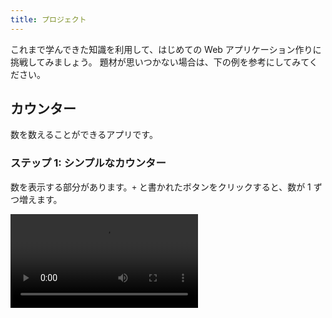 ```yaml
---
title: プロジェクト
---
```



これまで学んできた知識を利用して、はじめての Web アプリケーション作りに挑戦してみましょう。
題材が思いつかない場合は、下の例を参考にしてみてください。

## カウンター

数を数えることができるアプリです。

### ステップ 1: シンプルなカウンター

数を表示する部分があります。`+` と書かれたボタンをクリックすると、数が 1 ずつ増えます。

<video src={counterVideo} controls />

```html
<!doctype html>
<html lang="ja">
  <head>
    <meta charset="utf-8" />
    <title>カウンター</title>
  </head>
  <body>
    <!-- 数を表示する部分をここに書く -->
    <!-- ボタンをここに書く -->
  </body>
</html>
```

```js
let counter = 0;

function plusOne() {
  // ボタンがクリックされたときの処理を書く
}

// ボタンがクリックされたときに plusOne 関数を呼び出す
document.getElementById(/* ボタンのid名 */).onclick = plusOne;
```

<Answer title="カウンター (ステップ 1)">

```html
<!doctype html>
<html lang="ja">
  <head>
    <meta charset="utf-8" />
    <title>カウンター</title>
  </head>
  <body>
    <p id="counter-value">0</p>
    <button id="plus-button" type="button">+</button>
  </body>
</html>
```

```js
let counter = 0;

function plusOne() {
  counter = counter + 1;
  document.getElementById("counter-value").textContent = counter;
}

document.getElementById("plus-button").onclick = plusOne;
```

<ViewSource url={import.meta.url} path="_samples/counter" />

</Answer>

### ステップ 2: マイナスボタンを追加

`-` と書かれたボタンを新たに作成し、数を 1 つずつ減らせるようにしましょう。

<video src={counterMinusVideo} controls />

<Answer title="カウンター (ステップ 2)">

```html
<!doctype html>
<html lang="ja">
  <head>
    <meta charset="utf-8" />
    <title>カウンター</title>
  </head>
  <body>
    <p id="counter-value">0</p>
    <button id="minus-button" type="button">-</button>
    <button id="plus-button" type="button">+</button>
  </body>
</html>
```

```js
let counter = 0;

function plusOne() {
  counter = counter + 1;
  document.getElementById("counter-value").textContent = counter;
}

function minusOne() {
  counter = counter - 1;
  document.getElementById("counter-value").textContent = counter;
}

document.getElementById("plus-button").onclick = plusOne;
document.getElementById("minus-button").onclick = minusOne;
```

<ViewSource url={import.meta.url} path="_samples/counter-minus" />

</Answer>

### ステップ 3: スタイルを追加

CSS を使って、作成したカウンターの見た目を整えましょう。

これまでに扱った文字色や背景色、文字サイズだけでなく、「テキストを中央揃えにする」「角を丸くする」などの方法も調べて使ってみましょう。

![見た目を整えたカウンター](./counter-minus-styled.jpg)

```css
#counter-value {
  width: 160px; /* 幅の指定 */
  font-size: 48px;
  /* ここで、テキストが中央揃えになるよう指定する */
}

#minus-button {
  width: 80px;
  border: none; /* 枠線を表示しないよう指定 */
  font-size: 24px;
  /* ここで、角が丸くなるよう指定する */
}

#plus-button {
  width: 80px;
  border: none;
  font-size: 24px;
  /* ここで、角が丸くなるよう指定する */
}
```

<Answer title="カウンター (ステップ 3)">

```css
#counter-value {
  width: 160px;
  font-size: 48px;
  text-align: center; /* テキストが中央揃えになるよう指定 */
}

#minus-button {
  width: 80px;
  border: none;
  font-size: 24px;
  border-radius: 20px; /* 角が丸くなるよう指定 */
  background-color: royalblue;
  color: white;
}

#plus-button {
  width: 80px;
  border: none;
  font-size: 24px;
  border-radius: 20px; /* 角が丸くなるよう指定 */
  color: white;
  background-color: orangered;
}
```

<ViewSource url={import.meta.url} path="_samples/counter-minus-styled" />

</Answer>

---

## おみくじ

今日の運勢をランダムで表示するアプリです。

### ステップ 1: おみくじの機能を作成

- 20%の確率で `大吉` と表示し、文字色を赤色にします
- 50%の確率で `吉` と表示し、文字色を黒色にします
- 30%の確率で `凶` と表示し、文字色を青色にします

<video src={omikujiVideo} controls />

:::info ランダムな数を使う

`Math.random` <Term>関数</Term>は、呼び出すたびに変わる 0 以上 1 未満の乱数 (ランダムな数) を<Term>戻り値</Term>として<Term>返し</Term>ます。

```javascript
document.write(Math.random()); // 0.8924949384481442
```

発生させた乱数を `r` などの名前の<Term>変数</Term>に保存して、確率の計算に使いましょう。

例えば `r` が 0 以上 0.2 未満になる確率は 20% になりますね。同様に、`r` が 0.2 以上 0.7 未満になる確率は 50%、`r` が 0.7 以上 1 未満になる確率は 30% です。

```javascript
let r = Math.random();
if (r < 0.2) {
  // 20%の確率で実行される処理を書く
} else if (/* 何らかの条件 */) {
  // 50%の確率で実行される処理を書く
} else {
  // 30%の確率で実行される処理を書く
}
```

:::

```html
<!doctype html>
<html lang="ja">
  <head>
    <meta charset="utf-8" />
    <title>おみくじ</title>
  </head>
  <body>
    <!-- 結果を表示する部分をここに書く -->
    <!-- ボタンをここに書く -->
  </body>
</html>
```

```js
function omikuji() {
  let r = Math.random();
  if (r < 0.2) {
    // 20%の確率で実行される処理を書く
  } else if (/* 何らかの条件 */) {
    // 50%の確率で実行される処理を書く
  } else {
    // 30%の確率で実行される処理を書く
  }
}

document.getElementById(/* おみくじを引くボタンのid名 */).onclick = omikuji;
```

<Answer title="おみくじ (ステップ 1)">

```html
<!doctype html>
<html lang="ja">
  <head>
    <meta charset="utf-8" />
    <title>おみくじ</title>
  </head>
  <body>
    <p id="result">結果</p>
    <button id="omikuji-button" type="button">おみくじを引く</button>
  </body>
</html>
```

```js
function omikuji() {
  let r = Math.random();
  if (r < 0.2) {
    document.getElementById("result").textContent = "大吉";
    document.getElementById("result").style.color = "red";
  } else if (r < 0.7) {
    document.getElementById("result").textContent = "吉";
    document.getElementById("result").style.color = "black";
  } else {
    document.getElementById("result").textContent = "凶";
    document.getElementById("result").style.color = "blue";
  }
}

document.getElementById("omikuji-button").onclick = omikuji;
```

<ViewSource url={import.meta.url} path="_samples/omikuji" />

</Answer>
